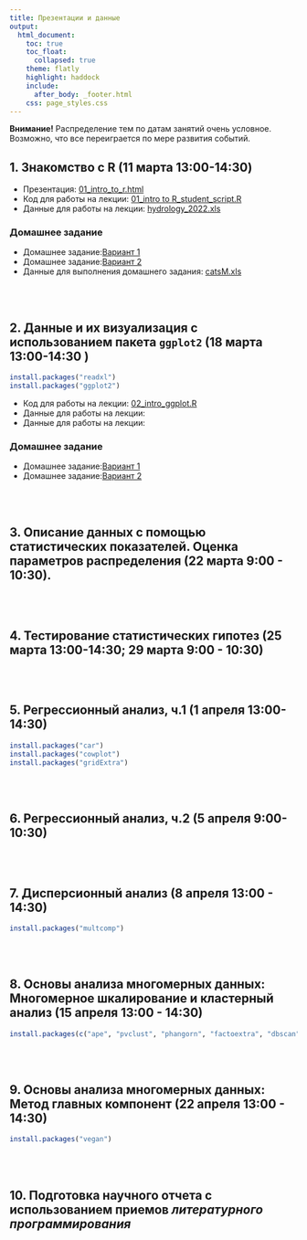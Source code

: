 ```yaml
---
title: Презентации и данные
output:
  html_document:
    toc: true
    toc_float:
      collapsed: true
    theme: flatly
    highlight: haddock
    include:
      after_body: _footer.html
    css: page_styles.css
---
```


**Внимание!** Распределение тем по датам занятий очень условное. Возможно, что все переиграется по мере развития событий. 

## 1. Знакомство с R (11 марта 13:00-14:30)

-  Презентация: [01_intro_to_r.html](01_intro_to_r.html)
-   Код для работы на лекции: [01_intro to R_student_script.R](01_intro to R_student_script.R)
-   Данные для работы на лекции: [hydrology_2022.xls](data/hydrology_2022.xls)

### Домашнее задание

-   Домашнее задание:[Вариант 1](01_intro_to_R_HW1_Var_1.html)
-   Домашнее задание:[Вариант 2](01_intro_to_R_HW1_Var_2.html)
-   Данные для выполнения домашнего задания: [catsM.xls](data/catsM.xlsx)

<br>
<br>

## 2. Данные и их визуализация с использованием пакета `ggplot2` (18 марта 13:00-14:30 )

```r
install.packages("readxl")
install.packages("ggplot2")
```

-   Код для работы на лекции: [02_intro_ggplot.R](02_intro_ggplot.R)
-   Данные для работы на лекции: [](data/Titanic.csv)
-   Данные для работы на лекции: [](data/fev.xls)
<!-- -   Презентация: [ ](01_intro_to_r.html) -->


### Домашнее задание
-   Домашнее задание:[Вариант 1](02_intro_to_ggplot_HW2_Var_1.html)
-   Домашнее задание:[Вариант 2](02_intro_to_ggplot_HW2_Var_2.html)

<br>
<br>

## 3. Описание данных с помощью статистических показателей. Оценка параметров распределения (22 марта 9:00 - 10:30).

<br>
<br>


## 4. Тестирование статистических гипотез (25 марта 13:00-14:30; 29 марта 9:00 - 10:30)


<!-- - Презентация: [02_power.html](02_power.html) -->
<!-- - Код: [02_power_code.R](02_power_code.R) -->
<!-- - Данные: [fleabeetles-subset.xlsx](data/fleabeetles-subset.xlsx) -->

<br>
<br>

## 5. Регрессионный анализ, ч.1 (1 апреля 13:00-14:30)

```r
install.packages("car")
install.packages("cowplot")
install.packages("gridExtra")
```

<!-- - Презентация: [03_regression1.html](03_regression1.html) -->
<!-- - Код: [03_regression1_code.R](03_regression1_code.R) -->
<!-- - Данные: -->
<!--     - [nuclear_teeth.xlsx](data/nuclear_teeth.xlsx) | [nuclear_teeth.csv](data/nuclear_teeth.csv) -->

<br>
<br>

## 6. Регрессионный анализ, ч.2 (5 апреля 9:00-10:30)


<!-- - Презентация: [04_regression2.html](04_regression2.html) -->
<!-- - Код: [04_regression2_code.R](04_regression2_code.R) -->
<!-- - Данные: [river.xlsx](data/river.xlsx) | [river.csv](data/river.csv) -->

<br>
<br>

## 7. Дисперсионный анализ (8 апреля 13:00 - 14:30)

```r
install.packages("multcomp")
```

<!-- - Презентация: [05_anova1.html](05_anova1.html) -->
<!-- - Код: [05_anova1_code.R](05_anova1_code.R) -->
<!-- - Данные: [sleep.xlsx](data/sleep.xlsx) | [sleep.csv](data/sleep.csv) -->

<!-- - Презентация: [06_anova2.html](06_anova2.html) -->
<!-- - Код: [06_anova2_code.R](06_anova2_code.R) -->
<!-- - Данные: [eysenck.csv](data/eysenck.csv) -->

<br>
<br>


## 8. Основы анализа многомерных данных: Многомерное шкалирование и кластерный анализ (15 апреля 13:00 - 14:30)

```r
install.packages(c("ape", "pvclust", "phangorn", "factoextra", "dbscan", "dplyr"))
```

<!-- - Презентация: [09_dist.html](09_dist.html) -->
<!-- - Код: [09_dist_code.R](09_dist_code.R) -->

<br>
<br>


## 9. Основы анализа многомерных данных: Метод главных компонент (22 апреля 13:00 - 14:30) 

```r
install.packages("vegan")
```

<!-- - Презентация: [07_pca.html](07_pca.html) -->
<!-- - Код: [07_pca_code.R](07_pca_code.R) -->


<!-- ## 8. Дискриминантный анализ -->

<!-- ```{r eval=FALSE} -->
<!-- install.packages("adegenet") -->
<!-- ``` -->

<!-- - Презентация: [08_da.html](08_da.html) -->
<!-- - Код: -->
<!--   + [код R](08_da_code.R) -->
<!--   + [LDA_helper_functions.R](LDA_helper_functions.R) -->

<br>
<br>


## 10. Подготовка научного отчета с использованием приемов *литературного программирования* 

<!-- - [Файл с примером отчёта](R_calc_Abalone.zip) -->
<!-- - [Файл с проектом из лекции](R_my_first_project.zip) -->
